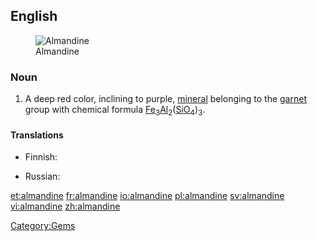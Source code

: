 ==English==
[[Image:Almandinas.jpg|thumb|Almandine]]

===Noun===
{{en-noun}}
{{wikipedia}}

# {{mineral}} A deep red color, inclining to purple, [[mineral]] belonging to the [[garnet]] group with chemical formula [[iron|Fe]]<sub>3</sub>[[aluminum|Al]]<sub>2</sub>([[silicon|Si]][[oxygen|O]]<sub>4</sub>)<sub>3</sub>.

====Translations====
{{trans-top|mineral}}
* Finnish: {{t-|fi|almandiini}}
{{trans-mid}}
* Russian: {{t|ru|альмандин|m|sc=Cyrl|tr=al'mandín}}
{{trans-bottom}}

[[Category:Gems]]

[[et:almandine]]
[[fr:almandine]]
[[io:almandine]]
[[pl:almandine]]
[[sv:almandine]]
[[vi:almandine]]
[[zh:almandine]]
